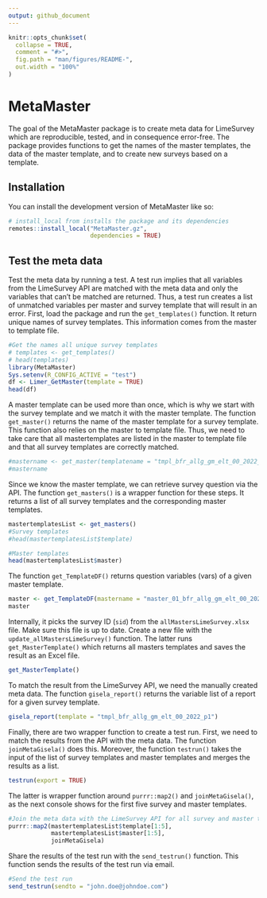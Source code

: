 ```yaml
---
output: github_document
---
```


<!-- README.md is generated from README.Rmd. Please edit that file -->

```r
knitr::opts_chunk$set(
  collapse = TRUE,
  comment = "#>",
  fig.path = "man/figures/README-",
  out.width = "100%"
)
```

# MetaMaster

<!-- badges: start -->
<!-- badges: end -->

The goal of the MetaMaster package is to create meta data for LimeSurvey which are reproducible, tested, and in consequence error-free. The package provides functions to get the names of the master templates, the data of the master template, and to create new surveys based on a template. 


## Installation

You can install the development version of MetaMaster like so:

``` r
# install_local from installs the package and its dependencies
remotes::install_local("MetaMaster.gz",
                       dependencies = TRUE)
```


## Test the meta data

Test the meta data by running a test. A test run implies that all variables from the LimeSurvey API are matched with the meta data and only the variables that can't be matched are returned. Thus, a test run creates a list of unmatched variables per master and survey template that will result in an error. First, load the package and run the `get_templates()` function. It return unique names of survey templates. This information comes from the master to template file. 

```r
#Get the names all unique survey templates
# templates <- get_templates()
# head(templates)
library(MetaMaster)
Sys.setenv(R_CONFIG_ACTIVE = "test")
df <- Limer_GetMaster(template = TRUE)
head(df)

```

A master template can be used more than once, which is why we start with the survey template and we match it with the master template. The function `get_master()` returns the name of the master template for a survey template. This function also relies on the master to template file. Thus, we need to take care that all mastertemplates are listed in the master to template file and that all survey templates are correctly matched. 


```r
#mastername <- get_master(templatename = "tmpl_bfr_allg_gm_elt_00_2022_p1")
#mastername
```

Since we know the master template, we can retrieve survey question via the API. The function `get_masters()` is a wrapper function for these steps. It returns a list of all survey templates and the corresponding master templates.


```r
mastertemplatesList <- get_masters()
#Survey templates
#head(mastertemplatesList$template)
```


```r
#Master templates
head(mastertemplatesList$master)
```




The function `get_TemplateDF()` returns question variables (vars) of a given master template. 


```r
master <- get_TemplateDF(mastername = "master_01_bfr_allg_gm_elt_00_2022_v4")
master
```

Internally, it picks the survey ID (`sid`) from the `allMastersLimeSurvey.xlsx` file. Make sure this file is up to date. Create a new file with the `update_allMastersLimeSurvey()` function. The latter runs `get_MasterTemplate()` which returns all masters templates and saves the result as an Excel file. 

```r
get_MasterTemplate()
```

To match the result from the LimeSurvey API, we need the manually created meta data. The function `gisela_report()` returns the variable list of a report for a given survey template. 


```r
gisela_report(template = "tmpl_bfr_allg_gm_elt_00_2022_p1")
```


Finally,  there are two wrapper function to create a test run. First, we need to match the results from the API with the meta data. The function `joinMetaGisela()` does this. Moreover, the function `testrun()` takes the input of the list of survey templates and master templates and merges the results as a list. 


```r
testrun(export = TRUE)
```

The latter is wrapper function around `purrr::map2()` and `joinMetaGisela()`, as the next console shows for the first five survey and master templates.


```r
#Join the meta data with the LimeSurvey API for all survey and master templates
purrr::map2(mastertemplatesList$template[1:5],
            mastertemplatesList$master[1:5],
            joinMetaGisela)
```


Share the results of the test run with the `send_testrun()` function. This function sends the results of the test run via email.


```r
#Send the test run
send_testrun(sendto = "john.doe@johndoe.com")
```





